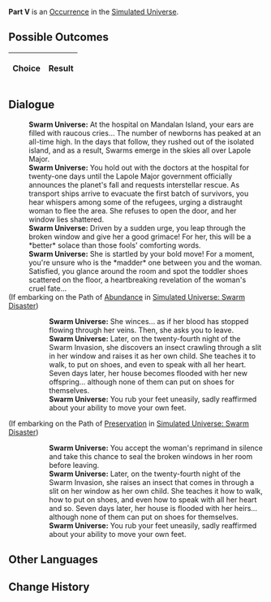 {{Simulated Universe Event Infobox
|title         = Part V
|image         = 1.png
|type          =
|domains_su    = 
|domains_ext   = 
|domains_swarm = 
|domains_gng   = 
|requirements  =
|prev          = 
|next          = 
|indexRewards  =
|characters    = 
}}
'''Part V''' is an [[Simulated Universe/Occurrence|Occurrence]] in the [[Simulated Universe]].

==Possible Outcomes==
{| class="article-table"
!Choice
!Result

|}

<!--
==Gameplay Notes==

-->
==Dialogue==
{{Dialogue Start}}
:'''Swarm Universe:''' At the hospital on Mandalan Island, your ears are filled with raucous cries... The number of newborns has peaked at an all-time high. In the days that follow, they rushed out of the isolated island, and as a result, Swarms emerge in the skies all over Lapole Major.
:'''Swarm Universe:''' You hold out with the doctors at the hospital for twenty-one days until the Lapole Major government officially announces the planet's fall and requests interstellar rescue. As transport ships arrive to evacuate the first batch of survivors, you hear whispers among some of the refugees, urging a distraught woman to flee the area. She refuses to open the door, and her window lies shattered.
:'''Swarm Universe:''' Driven by a sudden urge, you leap through the broken window and give her a good grimace! For her, this will be a *better* solace than those fools' comforting words.
:'''Swarm Universe:''' She is startled by your bold move! For a moment, you're unsure who is the *madder* one between you and the woman. Satisfied, you glance around the room and spot the toddler shoes scattered on the floor, a heartbreaking revelation of the woman's cruel fate...
;(If embarking on the Path of [[Simulated Universe/Paths#Abundance|Abundance]] in [[Simulated Universe: Swarm Disaster]])
:{{SU Special Dialogue|Abundance|Tell her about the fate that she must accept.|Her children have all left, which also means they will never return.}}
::'''Swarm Universe:''' She winces... as if her blood has stopped flowing through her veins. Then, she asks you to leave.
::'''Swarm Universe:''' Later, on the twenty-fourth night of the Swarm Invasion, she discovers an insect crawling through a slit in her window and raises it as her own child. She teaches it to walk, to put on shoes, and even to speak with all her heart. Seven days later, her house becomes flooded with her new offspring... although none of them can put on shoes for themselves.
::'''Swarm Universe:''' You rub your feet uneasily, sadly reaffirmed about your ability to move your own feet.
;(If embarking on the Path of [[Simulated Universe/Paths#Preservation|Preservation]] in [[Simulated Universe: Swarm Disaster]])
:{{SU Special Dialogue|Preservation|It's better to seal the window up.|You are unwilling to tell her what you saw.}}
::'''Swarm Universe:''' You accept the woman's reprimand in silence and take this chance to seal the broken windows in her room before leaving.
::'''Swarm Universe:''' Later, on the twenty-fourth night of the Swarm Invasion, she raises an insect that comes in through a slit on her window as her own child. She teaches it how to walk, how to put on shoes, and even how to speak with all her heart and so. Seven days later, her house is flooded with her heirs... although none of them can put on shoes for themselves.
::'''Swarm Universe:''' You rub your feet uneasily, sadly reaffirmed about your ability to move your own feet.
{{Dialogue End}}

==Other Languages==
{{Other Languages
|en   = Part V
|zhs  = 其五
|zht  = 其五
|ja   = その5
|ko   = V
|es   = Parte V
|fr   = Partie V
|ru   = V
|th   = ตอน 5
|vi   = Phần 5
|de   = Teil 5
|id   = Bagian V
|pt   = Parte V
}}

==Change History==
{{Change History|1.0}}
